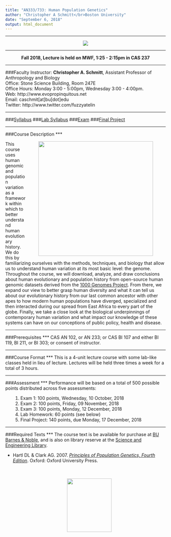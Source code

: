 ```yaml
---
title: "AN333/733: Human Population Genetics"
author: "Christopher A Schmitt</br>Boston University"
date: "September 6, 2018"
output: html_document
---
```

***
<center><p><img src="http://3.bp.blogspot.com/-RhRP4oF0zY8/VhE9HtdOM6I/AAAAAAAAYjg/KUllTWJyVKo/s1600/tmp.jpg"></p></center>

***
<center>
<b>Fall 2018, Lecture is held on MWF, 1:25 - 2:15pm in CAS 237</b>
</center>
***
###Faculty Instructor:
  **Christopher A. Schmitt**, Assistant Professor of Anthropology and Biology  
  Office: Stone Science Building, Room 247E<br> 
  Office Hours: Monday 3:00 - 5:00pm, Wednesday 3:00 - 4:00pm.  
  Web: http://www.evopropinquitous.net  
  Email: caschmit[at]bu[dot]edu  
  Twitter: http://www.twitter.com/fuzzyatelin  
  
***

###[Syllabus](https://fuzzyatelin.github.io/AN333_Fall18/Syllabus.html)
###[Lab Syllabus](https://fuzzyatelin.github.io/AN333_Fall18/LabSyllabus.html)
###[Exam](https://fuzzyatelin.github.io/AN333_Fall18/Midterm2.html)
###[Final Project](https://fuzzyatelin.github.io/AN333_Fall18/FinalProject.html)

***
###Course Description
***
<p>
<img src=https://upload.wikimedia.org/wikipedia/commons/thumb/d/d2/ADMIXTURE_analysis_of_Horn_of_Africa_populations_in_a_broad_context.png/640px-ADMIXTURE_analysis_of_Horn_of_Africa_populations_in_a_broad_context.png style="float:right" width="360" hspace="40">
This course uses human genomic and population variation as a framework within which to better understand human evolutionary history. We do this by familiarizing ourselves with the methods, techniques, and biology that allow us to understand human variation at its most basic level: the genome. Throughout the course, we will download, analyze, and draw conclusions about human evolutionary and population history from open-source human genomic datasets derived from the [1000 Genomes Project](http://www.internationalgenome.org). From there, we expand our view to better grasp human diversity and what it can tell us about our evolutionary history from our last common ancestor with other apes to how modern human populations have diverged, specialized and then interacted during our spread from East Africa to every part of the globe. Finally, we take a close look at the biological underpinnings of contemporary human variation and what impact our knowledge of these systems can have on our conceptions of public policy, health and disease. 
</p>  

***
###Prerequisites
***
CAS AN 102, or AN 233; or CAS BI 107 and either BI 119, BI 211, or BI 303; or consent of instructor. 

***
###Course Format
***
This is a 4-unit lecture course with some lab-like classes held in lieu of lecture. Lectures will be held three times a week for a total of 3 hours. 

***
###Assessment
***
Performance will be based on a total of 500 possible points distributed across five assessments:
<ol>
1.	Exam 1: 100 points,	Wednesday, 10 October, 2018
2.	Exam 2: 100 points,	Friday, 09 November, 2018
3.	Exam 3: 100 points,	Monday, 12 December, 2018
4.  Lab Homework: 60 points (see below)
5.  Final Project: 140 points, due Monday, 17 December, 2018
</ol>

***
###Required Texts
***
The course text is be available for purchase at [BU Barnes & Noble](https://bu.bncollege.com), and is also on library reserve at the [Science and Engineering Library](http://www.bu.edu/library/sel/).
<ul><li>Hartl DL & Clark AG. 2007. <i>[Principles of Population Genetics, Fourth Edition](https://global.oup.com/ushe/product/principles-of-population-genetics-9780878933082?lang=en&cc=ca)</i>. Oxford: Oxford University Press.</li><br>  
<center><p><img src="https://global.oup.com/academic/covers/pdp/9780878933082" height="168" width="140"></p></center></ul><br>

